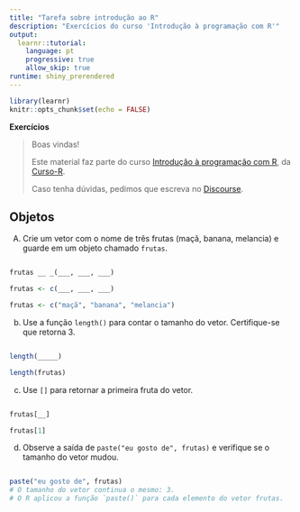 ```yaml
---
title: "Tarefa sobre introdução ao R"
description: "Exercícios do curso 'Introdução à programação com R'"
output: 
  learnr::tutorial:
    language: pt
    progressive: true
    allow_skip: true
runtime: shiny_prerendered
---
```


```r
library(learnr)
knitr::opts_chunk$set(echo = FALSE)
```


**Exercícios**

> Boas vindas! 
>
> Este material faz parte do curso [Introdução à programação com R](https://curso-r.com/cursos/intro-programacao/), da [Curso-R](https://www.curso-r.com/).
>
> Caso tenha dúvidas, pedimos que escreva no [<i class="fab fa-discourse"></i> Discourse](https://discourse.curso-r.com/).


## Objetos


A) Crie um vetor com o nome de três frutas (maçã, banana, melancia) e guarde em um objeto chamado `frutas`.

```r

```

```r
frutas __ _(___, ___, ___)
```

```r
frutas <- c(___, ___, ___)
```

```r
frutas <- c("maçã", "banana", "melancia")
```


b) Use a função `length()` para contar o tamanho do vetor. Certifique-se que retorna 3.

```r

```

```r
length(_____)
```

```r
length(frutas)
```

c) Use `[]` para retornar a primeira fruta do vetor.

```r

```

```r
frutas[__]
```

```r
frutas[1]
```
d) Observe a saída de `paste("eu gosto de", frutas)` e verifique se o tamanho do vetor mudou.

```r

```

```r
paste("eu gosto de", frutas)
# O tamanho do vetor continua o mesmo: 3.
# O R aplicou a função `paste()` para cada elemento do vetor frutas. 
```


